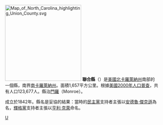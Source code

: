 {{Otheruses|聯合縣|subject=美國北卡羅萊納州的一個縣|other=同名的縣}}
[[File:Map_of_North_Carolina_highlighting_Union_County.svg|250px]]
'''聯合縣'''（{{lang-en|Union County}}）是[[美國|美國]][[北卡羅萊納州|北卡羅萊納州]]南部的一個縣，南界[[南卡羅萊納州|南卡羅萊納州]]。面積1,657平方公里。根據[[美國2000年人口普查|美國2000年人口普查]]，共有人口123,677人。縣治[[門羅_(北卡羅萊納州)|門羅]]（Monroe）。

成立於1842年。縣名是妥協的結果：當時的[[民主黨_(美國)|民主黨]]支持者主張以[[安德魯·傑克遜|安德魯·傑克遜]]為名，[[輝格黨_(美國)|輝格黨]]支持者主張以[[亨利·克萊|亨利·克萊]]命名。

{{North Carolina}}
{{Authority Control}}
[[Category:北卡羅萊納州行政區劃|U]]